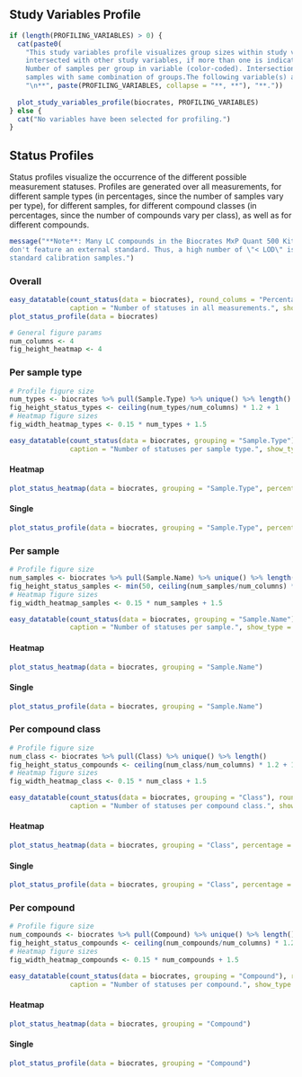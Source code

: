 ## Study Variables Profile
```r
if (length(PROFILING_VARIABLES) > 0) {
  cat(paste0(
    "This study variables profile visualizes group sizes within study variables as well as
    intersected with other study variables, if more than one is indicated. Set Size =
    Number of samples per group in variable (color-coded). Intersection Size = Number of
    samples with same combination of groups.The following variable(s) are used:",
    "\n**", paste(PROFILING_VARIABLES, collapse = "**, **"), "**."))
  
  plot_study_variables_profile(biocrates, PROFILING_VARIABLES)
} else {
  cat("No variables have been selected for profiling.")
}
```


## Status Profiles {.tabset}
Status profiles visualize the occurrence of the different possible measurement statuses. Profiles
are generated over all measurements, for different sample types (in percentages, since the number of
samples vary per type), for different samples, for different compound classes (in percentages, since
the number of compounds vary per class), as well as for different compounds.

```r
message("**Note**: Many LC compounds in the Biocrates MxP Quant 500 Kit are 1-point calibrated and
don't feature an external standard. Thus, a high number of \"< LOD\" is to be expected within 
standard calibration samples.")
```

### Overall
```r
easy_datatable(count_status(data = biocrates), round_colums = "Percentage",
               caption = "Number of statuses in all measurements.", show_type = "statistics")
plot_status_profile(data = biocrates)

# General figure params
num_columns <- 4
fig_height_heatmap <- 4
```


### Per sample type {.tabset}
```r
# Profile figure size
num_types <- biocrates %>% pull(Sample.Type) %>% unique() %>% length()
fig_height_status_types <- ceiling(num_types/num_columns) * 1.2 + 1
# Heatmap figure sizes
fig_width_heatmap_types <- 0.15 * num_types + 1.5

easy_datatable(count_status(data = biocrates, grouping = "Sample.Type"), round_colums = "Percentage",
               caption = "Number of statuses per sample type.", show_type = "statistics")
```

#### Heatmap
```r
plot_status_heatmap(data = biocrates, grouping = "Sample.Type", percentage = TRUE)
```

#### Single
```r
plot_status_profile(data = biocrates, grouping = "Sample.Type", percentage = TRUE)
```


### Per sample {.tabset}
```r
# Profile figure size
num_samples <- biocrates %>% pull(Sample.Name) %>% unique() %>% length()
fig_height_status_samples <- min(50, ceiling(num_samples/num_columns) * 1.2 + 1)
# Heatmap figure sizes
fig_width_heatmap_samples <- 0.15 * num_samples + 1.5

easy_datatable(count_status(data = biocrates, grouping = "Sample.Name"), round_colums = "Percentage",
               caption = "Number of statuses per sample.", show_type = "statistics")
```

#### Heatmap
```r
plot_status_heatmap(data = biocrates, grouping = "Sample.Name")
```

#### Single
```r
plot_status_profile(data = biocrates, grouping = "Sample.Name")
```


### Per compound class {.tabset}
```r
# Profile figure size
num_class <- biocrates %>% pull(Class) %>% unique() %>% length()
fig_height_status_compounds <- ceiling(num_class/num_columns) * 1.2 + 1
# Heatmap figure sizes
fig_width_heatmap_class <- 0.15 * num_class + 1.5

easy_datatable(count_status(data = biocrates, grouping = "Class"), round_colums = "Percentage",
               caption = "Number of statuses per compound class.", show_type = "statistics")
```

#### Heatmap
```r
plot_status_heatmap(data = biocrates, grouping = "Class", percentage = TRUE)
```

#### Single
```r
plot_status_profile(data = biocrates, grouping = "Class", percentage = TRUE)
```


### Per compound {.tabset}
```r
# Profile figure size
num_compounds <- biocrates %>% pull(Compound) %>% unique() %>% length()
fig_height_status_compounds <- ceiling(num_compounds/num_columns) * 1.2 + 1
# Heatmap figure sizes
fig_width_heatmap_compounds <- 0.15 * num_compounds + 1.5

easy_datatable(count_status(data = biocrates, grouping = "Compound"), round_colums = "Percentage",
               caption = "Number of statuses per compound.", show_type = "statistics")
```

#### Heatmap
```r
plot_status_heatmap(data = biocrates, grouping = "Compound")
```

#### Single
```r
plot_status_profile(data = biocrates, grouping = "Compound")
```

